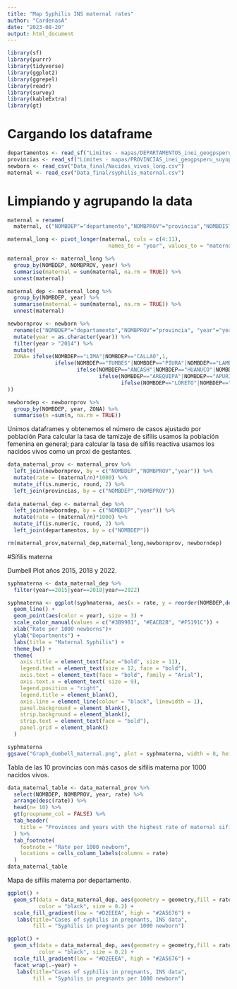 ```yaml
---
title: "Map Syphilis INS maternal rates"
author: "CardenasA"
date: "2023-08-20"
output: html_document
---
```


```r
library(sf)
library(purrr)
library(tidyverse)
library(ggplot2)
library(ggrepel)
library(readr)
library(survey)
library(kableExtra)
library(gt)
```

# Cargando los dataframe

```r
departamentos <- read_sf("Límites - mapas/DEPARTAMENTOS_inei_geogpsperu_suyopomalia.shp")
provincias <- read_sf("Límites - mapas/PROVINCIAS_inei_geogpsperu_suyopomalia.shp")
newborn <- read_csv("Data_final/Nacidos_vivos_long.csv")
maternal <- read_csv("Data_final/syphilis_maternal.csv")
```

# Limpiando y agrupando la data


```r

maternal = rename(
  maternal, c("NOMBDEP"="departamento","NOMBPROV"="provincia","NOMBDIST"="distrito"))

maternal_long <- pivot_longer(maternal, cols = c(4:11), 
                                names_to = "year", values_to = "maternal")

maternal_prov <- maternal_long %>%
  group_by(NOMBDEP, NOMBPROV, year) %>%
  summarise(maternal = sum(maternal, na.rm = TRUE)) %>%
  unnest(maternal)

maternal_dep <- maternal_long %>%
  group_by(NOMBDEP, year) %>%
  summarise(maternal = sum(maternal, na.rm = TRUE)) %>%
  unnest(maternal)

newbornprov <- newborn %>%
  rename(c("NOMBDEP"="departamento","NOMBPROV"="provincia", "year"="years")) %>%
  mutate(year = as.character(year)) %>%
  filter(year > "2014") %>%
  mutate(
  ZONA= ifelse(NOMBDEP=="LIMA"|NOMBDEP=="CALLAO",1,
               ifelse(NOMBDEP=="TUMBES"|NOMBDEP=="PIURA"|NOMBDEP=="LAMBAYEQUE"|NOMBDEP=="LA LIBERTAD"|NOMBDEP=="CAJAMARCA",2,
                      ifelse(NOMBDEP=="ANCASH"|NOMBDEP=="HUANUCO"|NOMBDEP=="PASCO"|NOMBDEP=="JUNIN"|NOMBDEP=="HUANCAVELICA"|NOMBDEP=="ICA"|NOMBDEP=="AYACUCHO",3,
                             ifelse(NOMBDEP=="AREQUIPA"|NOMBDEP=="APURIMAC"|NOMBDEP=="CUSCO"|NOMBDEP=="PUNO"|NOMBDEP=="MOQUEGUA"|NOMBDEP=="TACNA",4,
                                    ifelse(NOMBDEP=="LORETO"|NOMBDEP=="SAN MARTIN"|NOMBDEP=="UCAYALI"|NOMBDEP=="MADRE DE DIOS"|NOMBDEP == "CAJAMARCA"|NOMBDEP == "AMAZONAS",5,NA))))
))

newborndep <- newbornprov %>%
  group_by(NOMBDEP, year, ZONA) %>%
  summarise(n =sum(n, na.rm = TRUE)) 

```


Unimos dataframes y obtenemos el número de casos ajustado por población
Para calcular la tasa de tamizaje de sífilis usamos la población femenina en general; 
para calcular la tasa de sífilis reactiva usamos los nacidos vivos como un proxi de gestantes.

```r

data_maternal_prov <- maternal_prov %>%
  left_join(newbornprov, by = c("NOMBDEP","NOMBPROV","year")) %>%
  mutate(rate = (maternal/n)*1000) %>% 
  mutate_if(is.numeric, round, 2) %>%
  left_join(provincias, by = c("NOMBDEP","NOMBPROV"))
  
data_maternal_dep <- maternal_dep %>%
  left_join(newborndep, by = c("NOMBDEP","year")) %>%
  mutate(rate = (maternal/n)*1000) %>% 
  mutate_if(is.numeric, round, 2) %>%
  left_join(departamentos, by = c("NOMBDEP"))
```

```r
rm(maternal_prov,maternal_dep,maternal_long,newbornprov, newborndep)
```


#Sífilis materna

Dumbell Plot años 2015, 2018 y 2022.

```r

syphmaterna <- data_maternal_dep %>%
  filter(year==2015|year==2018|year==2022)

syphmaterna <- ggplot(syphmaterna, aes(x = rate, y = reorder(NOMBDEP,desc(ZONA)))) +
  geom_line() +
  geom_point(aes(color = year), size = 3) +
  scale_color_manual(values = c("#3B99B1", "#EACB2B", "#F5191C")) +
  xlab("Rate per 1000 newborns")+
  ylab("Departments") +
  labs(title = "Maternal Syphilis") +
  theme_bw() +
  theme(
    axis.title = element_text(face ="bold", size = 11),
    legend.text = element_text(size = 12, face = "bold"),
    axis.text = element_text(face = "bold", family = "Arial"),
    axis.text.x = element_text( size = 9),
    legend.position = "right",
    legend.title = element_blank(),
    axis.line = element_line(colour = "black", linewidth = 1),
    panel.background = element_blank(),
    strip.background = element_blank(),
    strip.text = element_text(face = "bold"),
    panel.grid = element_blank()
  ) 

syphmaterna
ggsave("Graph_dumbell_maternal.png", plot = syphmaterna, width = 8, height = 4, dpi = 300)
```

Tabla de las 10 provincias con más casos de sífilis materna por 1000 nacidos vivos.

```r

data_maternal_table <- data_maternal_prov %>%
  select(NOMBDEP, NOMBPROV, year, rate) %>%
  arrange(desc(rate)) %>%
  head(n= 10) %>%
  gt(groupname_col = FALSE) %>%
  tab_header(
    title = "Provinces and years with the highest rate of maternal sifilis"
  ) %>%
  tab_footnote(
    footnote = "Rate per 1000 newborn",
    locations = cells_column_labels(columns = rate)
  )
data_maternal_table

```



Mapa de sífilis materna por departamento.

```r
ggplot() +
  geom_sf(data = data_maternal_dep, aes(geometry = geometry,fill = rate),
          color = "black", size = 0.2) +
  scale_fill_gradient(low = "#D2EEEA", high = "#2A5676") +
   labs(title="Cases of syphilis in pregnants, INS data",
        fill = "Syphilis in pregnants per 1000 newborn")

```

```r
ggplot() +
  geom_sf(data = data_maternal_dep, aes(geometry = geometry,fill = rate),
          color = "black", size = 0.2) +
  scale_fill_gradient(low = "#D2EEEA", high = "#2A5676") +
  facet_wrap(.~year) + 
   labs(title="Cases of syphilis in pregnants, INS data",
        fill = "Syphilis in pregnants per 1000 newborn") 
```


